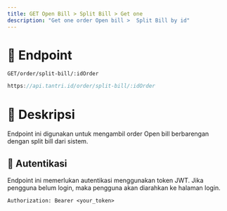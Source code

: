 ```yaml
---
title: GET Open Bill > Split Bill > Get one
description: "Get one order Open bill >  Split Bill by id"
---
```


# 🔗 Endpoint

`GET/order/split-bill/:idOrder`

```ts
https://api.tantri.id/order/split-bill/:idOrder
```

# 📖 Deskripsi

Endpoint ini digunakan untuk mengambil order Open bill berbarengan dengan split bill dari sistem.

## 🔑 Autentikasi

Endpoint ini memerlukan autentikasi menggunakan token JWT. Jika pengguna belum login, maka pengguna akan diarahkan ke halaman login.

```http
Authorization: Bearer <your_token>
```
